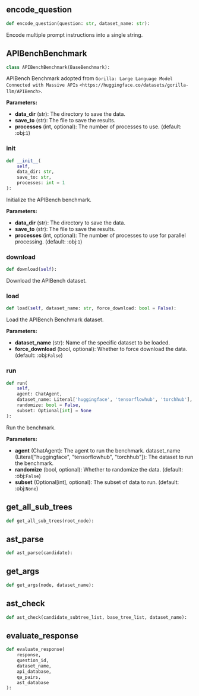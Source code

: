<a id="camel.benchmarks.apibench"></a>

<a id="camel.benchmarks.apibench.encode_question"></a>

## encode_question

```python
def encode_question(question: str, dataset_name: str):
```

Encode multiple prompt instructions into a single string.

<a id="camel.benchmarks.apibench.APIBenchBenchmark"></a>

## APIBenchBenchmark

```python
class APIBenchBenchmark(BaseBenchmark):
```

APIBench Benchmark adopted from `Gorilla: Large Language Model
Connected with Massive APIs`
`<https://huggingface.co/datasets/gorilla-llm/APIBench>`.

**Parameters:**

- **data_dir** (str): The directory to save the data.
- **save_to** (str): The file to save the results.
- **processes** (int, optional): The number of processes to use. (default: :obj:`1`)

<a id="camel.benchmarks.apibench.APIBenchBenchmark.__init__"></a>

### __init__

```python
def __init__(
    self,
    data_dir: str,
    save_to: str,
    processes: int = 1
):
```

Initialize the APIBench benchmark.

**Parameters:**

- **data_dir** (str): The directory to save the data.
- **save_to** (str): The file to save the results.
- **processes** (int, optional): The number of processes to use for parallel processing. (default: :obj:`1`)

<a id="camel.benchmarks.apibench.APIBenchBenchmark.download"></a>

### download

```python
def download(self):
```

Download the APIBench dataset.

<a id="camel.benchmarks.apibench.APIBenchBenchmark.load"></a>

### load

```python
def load(self, dataset_name: str, force_download: bool = False):
```

Load the APIBench Benchmark dataset.

**Parameters:**

- **dataset_name** (str): Name of the specific dataset to be loaded.
- **force_download** (bool, optional): Whether to force download the data. (default: :obj:`False`)

<a id="camel.benchmarks.apibench.APIBenchBenchmark.run"></a>

### run

```python
def run(
    self,
    agent: ChatAgent,
    dataset_name: Literal['huggingface', 'tensorflowhub', 'torchhub'],
    randomize: bool = False,
    subset: Optional[int] = None
):
```

Run the benchmark.

**Parameters:**

- **agent** (ChatAgent): The agent to run the benchmark. dataset_name (Literal["huggingface", "tensorflowhub", "torchhub"]): The dataset to run the benchmark.
- **randomize** (bool, optional): Whether to randomize the data. (default: :obj:`False`)
- **subset** (Optional[int], optional): The subset of data to run. (default: :obj:`None`)

<a id="camel.benchmarks.apibench.get_all_sub_trees"></a>

## get_all_sub_trees

```python
def get_all_sub_trees(root_node):
```

<a id="camel.benchmarks.apibench.ast_parse"></a>

## ast_parse

```python
def ast_parse(candidate):
```

<a id="camel.benchmarks.apibench.get_args"></a>

## get_args

```python
def get_args(node, dataset_name):
```

<a id="camel.benchmarks.apibench.ast_check"></a>

## ast_check

```python
def ast_check(candidate_subtree_list, base_tree_list, dataset_name):
```

<a id="camel.benchmarks.apibench.evaluate_response"></a>

## evaluate_response

```python
def evaluate_response(
    response,
    question_id,
    dataset_name,
    api_database,
    qa_pairs,
    ast_database
):
```
